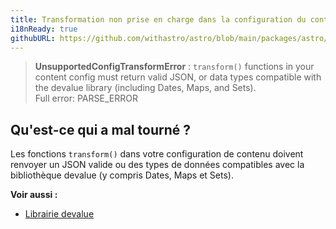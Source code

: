 ```yaml
---
title: Transformation non prise en charge dans la configuration du contenu. 
i18nReady: true 
githubURL: https://github.com/withastro/astro/blob/main/packages/astro/src/core/errors/errors-data.ts
--- 
```


> **UnsupportedConfigTransformError** : `transform()` functions in your content config must return valid JSON, or data types compatible with the devalue library (including Dates, Maps, and Sets).<br/>Full error: PARSE_ERROR

## Qu'est-ce qui a mal tourné ?

Les fonctions `transform()` dans votre configuration de contenu doivent renvoyer un JSON valide ou des types de données compatibles avec la bibliothèque devalue (y compris Dates, Maps et Sets). 

**Voir aussi :** 

- [Librairie devalue](https://github.com/rich-harris/devalue)
